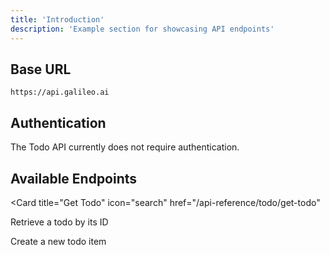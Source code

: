 ```yaml
---
title: 'Introduction'
description: 'Example section for showcasing API endpoints'
---
```


## Base URL

```
https://api.galileo.ai
```

## Authentication

The Todo API currently does not require authentication.

## Available Endpoints

<Card
  title="Get Todo"
  icon="search"
  href="/api-reference/todo/get-todo"
>
  Retrieve a todo by its ID
</Card>

<Card title="Create Todo" icon="plus" href="/api-reference/todo/create-todo">
  Create a new todo item
</Card>
